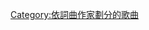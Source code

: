 {{Category explanation|'''{{le|凯德·哈普尔|Kid Harpoon}}'''或湯瑪斯·赫爾（Tom Hull）創作或聯合創作的歌曲}}

[[Category:依詞曲作家劃分的歌曲|Category:依詞曲作家劃分的歌曲]]